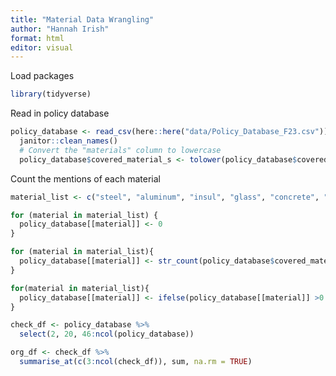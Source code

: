 ```yaml
---
title: "Material Data Wrangling"
author: "Hannah Irish"
format: html
editor: visual
---
```


Load packages

```r

library(tidyverse)


```

Read in policy database

```r

policy_database <- read_csv(here::here("data/Policy_Database_F23.csv")) %>%
  janitor::clean_names()
  # Convert the "materials" column to lowercase
  policy_database$covered_material_s <- tolower(policy_database$covered_material_s)

```

Count the mentions of each material

```r

material_list <- c("steel", "aluminum", "insul", "glass", "concrete", "cement", "asphalt", "wood", "timber")

for (material in material_list) {
  policy_database[[material]] <- 0
}

for (material in material_list){
  policy_database[[material]] <- str_count(policy_database$covered_material_s, material)
}

for(material in material_list){
  policy_database[[material]] <- ifelse(policy_database[[material]] >0 ,1,0)
}

check_df <- policy_database %>%
  select(2, 20, 46:ncol(policy_database))

org_df <- check_df %>%
  summarise_at(c(3:ncol(check_df)), sum, na.rm = TRUE)
```
